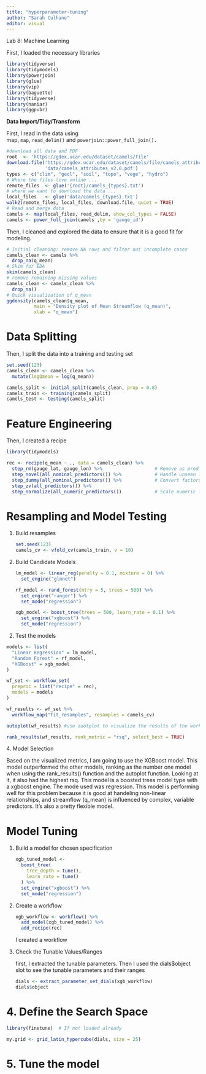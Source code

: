 ```yaml
---
title: "hyperparameter-tuning"
author: "Sarah Culhane"
editor: visual
---
```


Lab 8: Machine Learning

First, I loaded the necessary libraries

```r
library(tidyverse)
library(tidymodels)
library(powerjoin)
library(glue)
library(vip)
library(baguette)
library(tidyverse)
library(naniar)
library(ggpubr)

```

**Data Import/Tidy/Transform**

First, I read in the data using map, `map`, `read_delim()` and `powerjoin::power_full_join().`

```r
#download all data and PDF
root  <- 'https://gdex.ucar.edu/dataset/camels/file'
download.file('https://gdex.ucar.edu/dataset/camels/file/camels_attributes_v2.0.pdf', 
              'data/camels_attributes_v2.0.pdf')
types <- c("clim", "geol", "soil", "topo", "vege", "hydro")
# Where the files live online ...
remote_files  <- glue('{root}/camels_{types}.txt')
# where we want to download the data ...
local_files   <- glue('data/camels_{types}.txt')
walk2(remote_files, local_files, download.file, quiet = TRUE)
# Read and merge data
camels <- map(local_files, read_delim, show_col_types = FALSE) 
camels <- power_full_join(camels ,by = 'gauge_id')
```

Then, I cleaned and explored the data to ensure that it is a good fit for modeling.

```r
# Initial cleaning: remove NA rows and filter out incomplete cases
camels_clean <- camels %>%
  drop_na(q_mean)
# Skim for EDA
skim(camels_clean)
# remove remaining missing values
camels_clean <- camels_clean %>%
  drop_na()
# Quick visualization of q_mean
ggdensity(camels_clean$q_mean, 
          main = "Density plot of Mean Streamflow (q_mean)", 
          xlab = "q_mean")
```

# Data Splitting

Then, I split the data into a training and testing set

```r
set.seed(123)
camels_clean <- camels_clean %>%
  mutate(logQmean = log(q_mean))

camels_split <- initial_split(camels_clean, prop = 0.8)
camels_train <- training(camels_split)
camels_test <- testing(camels_split)
```

# Feature Engineering

Then, I created a recipe

```r
library(tidymodels)

rec <- recipe(q_mean ~ ., data = camels_clean) %>%
  step_rm(gauge_lat, gauge_lon) %>%                   # Remove as predictors
  step_novel(all_nominal_predictors()) %>%            # Handle unseen levels
  step_dummy(all_nominal_predictors()) %>%            # Convert factors to dummies
  step_zv(all_predictors()) %>%
  step_normalize(all_numeric_predictors())            # Scale numeric features

```

# Resampling and Model Testing

1.  Build resamples

    ```r
    set.seed(123)
    camels_cv <- vfold_cv(camels_train, v = 10)

    ```

2.  Build Candidate Models

    ```r
    lm_model <- linear_reg(penalty = 0.1, mixture = 0) %>%
      set_engine("glmnet")

    rf_model <- rand_forest(mtry = 5, trees = 500) %>%
      set_engine("ranger") %>%
      set_mode("regression")

    xgb_model <- boost_tree(trees = 500, learn_rate = 0.1) %>%
      set_engine("xgboost") %>%
      set_mode("regression")

    ```

<!-- -->

2.  Test the models

```r
models <- list(
  "Linear Regression" = lm_model,
  "Random Forest" = rf_model,
  "XGBoost" = xgb_model
)

wf_set <- workflow_set(
  preproc = list("recipe" = rec),
  models = models
)

wf_results <- wf_set %>%
  workflow_map("fit_resamples", resamples = camels_cv)

autoplot(wf_results) #use auotplot to visualize the results of the workflow set
```

```r
rank_results(wf_results, rank_metric = "rsq", select_best = TRUE)
```

4\. Model Selection

Based on the visualized metrics, I am going to use the XGBoost model. This model outperformed the other models, ranking as the number one model when using the rank_results() function and the autoplot function. Looking at it, it also had the highest rsq. This model is a boosted trees model type with a xgboost engine. The mode used was regression. This model is performing well for this problem because it is good at handeling non-linear relationships, and streamflow (q_mean) is influenced by complex, variable predictors. It's also a pretty flexible model.

# Model Tuning

1.  Build a model for chosen specification

    ```r
    xgb_tuned_model <- 
      boost_tree(
        tree_depth = tune(),
        learn_rate = tune()
      ) %>%
      set_engine("xgboost") %>%
      set_mode("regression")
    ```

2.  Create a workflow

    ```r
    xgb_workflow <- workflow() %>%
      add_model(xgb_tuned_model) %>%
      add_recipe(rec)

    ```

    I created a workflow

3.  Check the Tunable Values/Ranges

    first, I extracted the tunable parameters. Then I used the dials\$object slot to see the tunable parameters and their ranges

    ```r
    dials <- extract_parameter_set_dials(xgb_workflow) 
    dials$object
    ```

#    4. Define the Search Space

```r
library(finetune)  # If not loaded already

my.grid <- grid_latin_hypercube(dials, size = 25)
```

# 5. Tune the model
